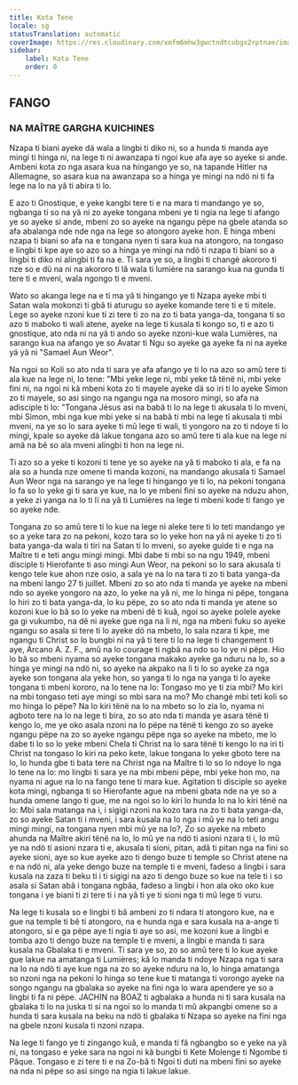 ```yaml
---
title: Kota Tene
locale: sg
statusTranslation: automatic
coverImage: https://res.cloudinary.com/xmfm6mhw3gwctndtcubgx2rptnae/image/upload/v1741354450/small_cover_tratado_esoterico_de_astrologia_hermetica_6210a35442.webp
sidebar:
    label: Kota Tene
    order: 0
---
```

## FANGO

### NA MAÎTRE GARGHA KUICHINES

Nzapa ti biani ayeke dä wala a lingbi ti diko ni, so a hunda ti manda aye mingi ti hinga ni, na lege ti ni awanzapa ti ngoi kue afa aye so ayeke si ande. Ambeni kota zo nga asara kua na hingango ye so, na tapande Hitler na Allemagne, so asara kua na awanzapa so a hinga ye mingi na ndö ni ti fa lege na lo na yâ ti abira ti lo.

E azo ti Gnostique, e yeke kangbi tere ti e na mara ti mandango ye so, ngbanga ti so na yâ ni zo ayeke tongana mbeni ye ti ngia na lege ti afango ye so ayeke si ande, mbeni zo so ayeke na ngangu pëpe na gbele atanda so afa abalanga nde nde nga na lege so atongoro ayeke hon. E hinga mbeni nzapa ti biani so afa na e tongana nyen ti sara kua na atongoro, na tongaso e lingbi ti kpe aye so azo so a hinga ye mingi na ndö ti nzapa ti biani so a lingbi ti diko ni alingbi ti fa na e. Ti sara ye so, a lingbi ti changé akororo ti nze so e dü na ni na akororo ti lâ wala ti lumière na sarango kua na gunda ti tere ti e mveni, wala ngongo ti e mveni.

Wato so akanga lege na e ti ma yâ ti hingango ye ti Nzapa ayeke mbi ti Satan wala mokonzi ti gbâ ti aturugu so ayeke komande tere ti e ti mitele. Lege so ayeke nzoni kue ti zi tere ti zo na zo ti bata yanga-da, tongana ti so azo ti maboko ti wali atene, ayeke na lege ti kusala ti kongo so, ti e azo ti gnostique, ato nda ni na yâ ti ando so ayeke nzoni-kue wala Lumières, na sarango kua na afango ye so Avatar ti Ngu so ayeke ga ayeke fa ni na ayeke yä yâ ni "Samael Aun Weor".

Na ngoi so Koli so ato nda ti sara ye afa afango ye ti lo na azo so amû tere ti ala kue na lege ni, lo tene: "Mbi yeke lege ni, mbi yeke tâ tënë ni, mbi yeke fini ni, na ngoi ni kâ mbeni kota zo ti mayele ayeke dä so iri ti lo ayeke Simon zo ti mayele, so asi singo na ngangu nga na mosoro mingi, so afa na adisciple ti lo: "Tongana Jésus asi na babâ ti lo na lege ti akusala ti lo mveni, mbi Simon, mbi nga kue mbi yeke si na babâ ti mbi na lege ti akusala ti mbi mveni, na ye so lo sara ayeke ti mû lege ti wali, ti yongoro na zo ti ndoye ti lo mingi, kpale so ayeke dä lakue tongana azo so amû tere ti ala kue na lege ni amä na bê so ala mveni alingbi ti hon na lege ni.

Ti azo so a yeke ti kozoni ti tene ye so ayeke na yâ ti maboko ti ala, e fa na ala so a hunda nze omene ti manda kozoni, na mandango akusala ti Samael Aun Weor nga na sarango ye na lege ti hingango ye ti lo, na pekoni tongana lo fa so lo yeke gi ti sara ye kue, na lo ye mbeni fini so ayeke na nduzu ahon, a yeke zi yanga na lo ti lï na yâ ti Lumières na lege ti mbeni kode ti fango ye so ayeke nde.

Tongana zo so amû tere ti lo kue na lege ni aleke tere ti lo teti mandango ye so a yeke tara zo na pekoni, kozo tara so lo yeke hon na yâ ni ayeke ti zo ti bata yanga-da wala ti tiri na Satan ti lo mveni, so ayeke guide ti e nga na Maître ti e teti angu mingi mingi. Mbi dabe ti mbi so na ngu 1949, mbeni disciple ti Hierofante ti aso mingi Aun Weor, na pekoni so lo sara akusala ti kengo tele kue ahon nze osio, a sala ye na lo na tara ti zo ti bata yanga-da na mbeni lango 27 ti juillet. Mbeni zo so ato nda ti manda ye ayeke na mbeni ndo so ayeke yongoro na azo, lo yeke na yâ ni, me lo hinga ni pëpe, tongana lo hiri zo ti bata yanga-da, lo ku pëpe, zo so ato nda ti manda ye atene so kozoni kue lo bâ so lo yeke na mbeni dê ti kuâ, ngoi so ayeke polele ayeke ga gi vukumbo, na dê ni ayeke gue nga na li ni, nga na mbeni fuku so ayeke ngangu so asala si tere ti lo ayeke dö na mbeto, lo sala nzara ti kpe, me ngangu ti Christ so lo bungbi ni na yâ ti tere ti lo na lege ti changement ti aye, Arcano A. Z. F., amû na lo courage ti ngbâ na ndo so lo ye ni pëpe. Hio lo bâ so mbeni nyama so ayeke tongana makako ayeke ga nduru na lo, so a hinga ye mingi na ndö ni, so ayeke na akpako na li ti lo so ayeke za nga ayeke son tongana ala yeke hon, so yanga ti lo nga na yanga ti lo ayeke tongana ti mbeni kororo, na lo tene na lo: Tongaso mo ye ti zia mbi? Mo kiri na mbi tongaso teti aye mingi so mbi sara na mo? Mo changé mbi teti koli so mo hinga lo pëpe? Na lo kiri tënë na lo na mbeto so lo zia lo, nyama ni agboto tere na lo na lege ti bira, zo so ato nda ti manda ye asara tënë ti kengo lo, me ye oko asala nzoni na lo pëpe na tënë ti kengo zo so ayeke ngangu pëpe na zo so ayeke ngangu pëpe nga so ayeke na mbeto, me lo dabe ti lo so lo yeke mbeni Chela ti Christ na lo sara tënë ti kengo lo na iri ti Christ na tongaso lo kiri na peko kete, lakue tongana lo yeke gboto tere na lo, lo hunda gbe ti bata tere na Christ nga na Maître ti lo so lo ndoye lo nga lo tene na lo: mo lingbi ti sara ye na mbi mbeni pëpe, mbi yeke hon mo, na nyama ni ague na lo na fango tene ti mara kue. Agitation ti disciple so ayeke kota mingi, ngbanga ti so Hierofante ague na mbeni gbata nde na ye so a hunda omene lango ti gue, me na ngoi so lo kiri lo hunda lo na lo kiri tënë na lo: Mbi sala matanga na i, i sigigi nzoni na kozo tara na zo ti bata yanga-da, zo so ayeke Satan ti i mveni, i sara kusala na lo nga i mû ye na lo teti angu mingi mingi, na tongana nyen mbi mû ye na lo?, Zo so ayeke na mbeto ahunda na Maître akiri tënë na lo, lo mû ye na ndö ti asioni nzara ti i, lo mû ye na ndö ti asioni nzara ti e, akusala ti sioni, pitan, adâ ti pitan nga na fini so ayeke sioni, aye so kue ayeke azo ti dengo buze ti temple so Christ atene na e na ndö ni, ala yeke dengo buze na temple ti e mveni, fadeso a lingbi i sara kusala na zaza ti beku ti i ti sigigi na azo ti dengo buze so kue na tele ti i so asala si Satan abâ i tongana ngbâa, fadeso a lingbi i hon ala oko oko kue tongana i ye biani ti zi tere ti i na yâ ti ye ti sioni nga ti mû lege ti vuru.

Na lege ti kusala so e lingbi ti bâ ambeni zo ti ndara ti atongoro kue, na e gue na temple ti bê ti atongoro, na e hunda nga e sara kusala na a-ange ti atongoro, si e ga pëpe aye ti ngia ti aye so asi, me kozoni kue a lingbi e tomba azo ti dengo buze na temple ti e mveni, a lingbi e manda ti sara kusala na Gbalaka ti e mveni. Ti sara ye so, zo so amû tere ti lo kue ayeke gue lakue na amatanga ti Lumières; kâ lo manda ti ndoye Nzapa nga ti sara na lo na ndö ti aye kue nga na zo so ayeke nduru na lo, lo hinga amatanga so nzoni nga na pekoni lo hinga so tene kue ti matanga ti vorongo ayeke na songo ngangu na gbalaka so ayeke na fini nga lo wara apendere ye so a lingbi ti fa ni pëpe. JACHIN na BOAZ ti agbalaka a hunda ni ti sara kusala na gbalaka ti lo na juska ti si na ngoi so lo manda ti mû akpangbi omene so a hunda ti sara kusala na beku na ndö ti gbalaka ti Nzapa so ayeke na fini nga na gbele nzoni kusala ti nzoni nzapa.

Na lege ti fango ye ti zingango kuâ, e manda ti fâ ngbangbo so e yeke na yâ ni, na tongaso e yeke sara na ngoi ni kâ bungbi ti Kete Molenge ti Ngombe ti Pâque. Tongaso e zi tere ti e na Zo-bâ ti Ngoi ti duti na mbeni fini so ayeke na nda ni pëpe so asi singo na ngia ti lakue lakue.

